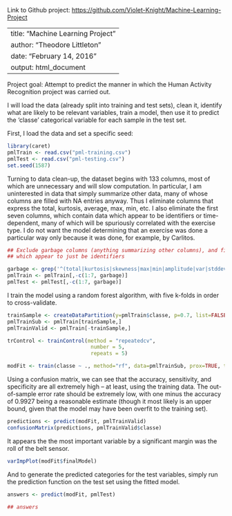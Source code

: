 Link to Github project: <a href="https://github.com/Violet-Knight/Machine-Learning-Project">https://github.com/Violet-Knight/Machine-Learning-Project</a>

---
title: "Machine Learning Project"
author: "Theodore Littleton"
date: "February 14, 2016"
output: html_document
---

Project goal: Attempt to predict the manner in which the Human Activity Recognition project was carried out.

I will load the data (already split into training and test sets), clean it, identify what are likely to be relevant variables, train a model, then use it to predict the 'classe' categorical variable for each sample in the test set.

First, I load the data and set a specific seed:
<!--
```r
## setwd("~/iCloud Drive/Coursera/JHU Data Specialization/8 - Practical Machine Learning/Project/Machine-Learning-Project")
```
-->

```r
library(caret)
pmlTrain <- read.csv("pml-training.csv")
pmlTest <- read.csv("pml-testing.csv")
set.seed(1587)
```

Turning to data clean-up, the dataset begins with 133 columns, most of which are unnecessary and will slow computation. In particular, I am uninterested in data that simply summarize other data, many of whose columns are filled with NA entries anyway. Thus I eliminate columns that express the total, kurtosis, average, max, min, etc. I also eliminate the first seven columns, which contain data which appear to be identifiers or time-dependent, many of which will be spuriously correlated with the exercise type. I do not want the model determining that an exercise was done a particular way only because it was done, for example, by Carlitos.

```r
## Exclude garbage columns (anything summarizing other columns), and first seven,
## which appear to just be identifiers

garbage <- grep('^(total|kurtosis|skewness|max|min|amplitude|var|stddev|avg)', names(pmlTrain))
pmlTrain <- pmlTrain[,-c(1:7, garbage)]
pmlTest <- pmlTest[,-c(1:7, garbage)]
```

I train the model using a random forest algorithm, with five k-folds in order to cross-validate.

```r
trainSample <- createDataPartition(y=pmlTrain$classe, p=0.7, list=FALSE)
pmlTrainSub <- pmlTrain[trainSample,]
pmlTrainValid <- pmlTrain[-trainSample,]

trControl <- trainControl(method = "repeatedcv",
                           number = 5,
                           repeats = 5)

modFit <- train(classe ~ ., method="rf", data=pmlTrainSub, prox=TRUE, trControl=trControl)
```

Using a confusion matrix, we can see that the accuracy, sensitivity, and specificity are all extremely high -- at least, using the training data. The out-of-sample error rate should be extremely low, with one minus the accuracy of 0.9927 being a reasonable estimate (though it most likely is an upper bound, given that the model may have been overfit to the training set).

```r
predictions <- predict(modFit, pmlTrainValid)
confusionMatrix(predictions, pmlTrainValid$classe)
```

It appears the the most important variable by a significant margin was the roll of the belt sensor.

```r
varImpPlot(modFit$finalModel)
```

And to generate the predicted categories for the test variables, simply run the prediction function on the test set using the fitted model.

```r
answers <- predict(modFit, pmlTest)

## answers
```

<!--
```r
## setwd("./submissions")
## pml_write_files = function(x){
##   n = length(x)
##   for(i in 1:n){
##     filename = paste0("problem_id_",i,".txt")
##     write.table(x[i],file=filename,quote=FALSE,row.names=FALSE,col.names=FALSE)
##   }
## }

## pml_write_files(answers)
```
--->